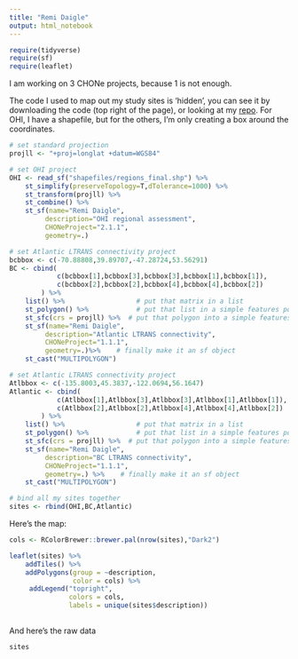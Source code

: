 ```yaml
---
title: "Remi Daigle"
output: html_notebook
---
```


```r
require(tidyverse)
require(sf)
require(leaflet)

```


I am working on 3 CHONe projects, because 1 is not enough.

The code I used to map out my study sites is 'hidden', you can see it by downloading the code (top right of the page), or looking at my [repo](https://github.com/remi-daigle/CHONE-demo/). For OHI, I have a shapefile, but for the others, I'm only creating a box around the coordinates.

```r
# set standard projection
projll <- "+proj=longlat +datum=WGS84"

# set OHI project
OHI <- read_sf("shapefiles/regions_final.shp") %>% 
    st_simplify(preserveTopology=T,dTolerance=1000) %>%
    st_transform(projll) %>% 
    st_combine() %>% 
    st_sf(name="Remi Daigle",
         description="OHI regional assessment",
         CHONeProject="2.1.1",
         geometry=.) 

# set Atlantic LTRANS connectivity project
bcbbox <- c(-70.88808,39.89707,-47.28724,53.56291)
BC <- cbind(
            c(bcbbox[1],bcbbox[3],bcbbox[3],bcbbox[1],bcbbox[1]),
            c(bcbbox[2],bcbbox[2],bcbbox[4],bcbbox[4],bcbbox[2])
        ) %>% 
    list() %>%                  # put that matrix in a list
    st_polygon() %>%            # put that list in a simple features polygon
    st_sfc(crs = projll) %>%  # put that polygon into a simple features column and give projection info
    st_sf(name="Remi Daigle",
         description="Atlantic LTRANS connectivity",
         CHONeProject="1.1.1",
         geometry=.)%>%    # finally make it an sf object
    st_cast("MULTIPOLYGON")

# set Atlantic LTRANS connectivity project
Atlbbox <- c(-135.8003,45.3837,-122.0694,56.1647)
Atlantic <- cbind(
            c(Atlbbox[1],Atlbbox[3],Atlbbox[3],Atlbbox[1],Atlbbox[1]),
            c(Atlbbox[2],Atlbbox[2],Atlbbox[4],Atlbbox[4],Atlbbox[2])
        ) %>% 
    list() %>%                  # put that matrix in a list
    st_polygon() %>%            # put that list in a simple features polygon
    st_sfc(crs = projll) %>%  # put that polygon into a simple features column and give projection info
    st_sf(name="Remi Daigle",
         description="BC LTRANS connectivity",
         CHONeProject="1.1.1",
         geometry=.) %>%    # finally make it an sf object
    st_cast("MULTIPOLYGON")

# bind all my sites together
sites <- rbind(OHI,BC,Atlantic)

```

Here's the map:

```r
cols <- RColorBrewer::brewer.pal(nrow(sites),"Dark2")

leaflet(sites) %>%
    addTiles() %>% 
    addPolygons(group = ~description,
                color = cols) %>%
     addLegend("topright", 
               colors = cols,
               labels = unique(sites$description))
    
```

And here's the raw data
```r
sites
```

